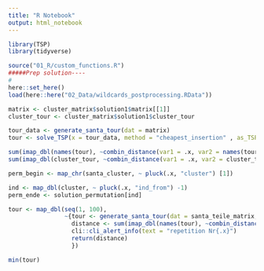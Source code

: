 ```yaml
---
title: "R Notebook"
output: html_notebook
---
```


```r
library(TSP)
library(tidyverse)
```

```r

source("01_R/custom_functions.R")
#####Prep solution----
#
here::set_here()
load(here::here("02_Data/wildcards_postprocessing.RData"))
```



```r
matrix <- cluster_matrix$solution1$matrix[[1]]
cluster_tour <- cluster_matrix$solution1$cluster_tour

tour_data <- generate_santa_tour(dat = matrix)
tour <- solve_TSP(x = tour_data, method = "cheapest_insertion" , as_TSP = TRUE,  two_opt = TRUE )

sum(imap_dbl(names(tour), ~combin_distance(var1 = .x, var2 = names(tour)[.y +1])))
sum(imap_dbl(cluster_tour, ~combin_distance(var1 = .x, var2 = cluster_tour[.y +1])))

perm_begin <- map_chr(santa_cluster, ~ pluck(.x, "cluster") [1])

ind <- map_dbl(cluster, ~ pluck(.x, "ind_from") -1)
perm_ende <- solution_permutation[ind]

tour <- map_dbl(seq(1, 100),
                ~{tour <- generate_santa_tour(dat = santa_teile_matrix, method = "cheapest_insertion", verbose = FALSE)
                  distance <- sum(imap_dbl(names(tour), ~combin_distance(var1 = .x, var2 = names(tour)[.y +1])))
                  cli::cli_alert_info(text = "repetition Nr{.x}")
                  return(distance)
                  }) 

min(tour)

```

